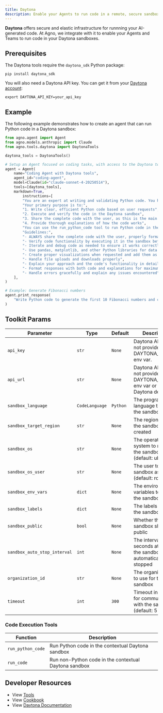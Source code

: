 ```yaml
---
title: Daytona
description: Enable your Agents to run code in a remote, secure sandbox.
---
```


**Daytona** offers secure and elastic infrastructure for runnning your AI-generated code. At Agno, we integrate with it to enable your Agents and Teams to run code in your Daytona sandboxes.

## Prerequisites

The Daytona tools require the `daytona_sdk` Python package:

```shell
pip install daytona_sdk
```

You will also need a Daytona API key. You can get it from your [Daytona account](https://app.daytona.io/account):

```shell
export DAYTONA_API_KEY=your_api_key
```

## Example

The following example demonstrates how to create an agent that can run Python code in a Daytona sandbox:

```python cookbook/tools/daytona_tools.py
from agno.agent import Agent
from agno.models.anthropic import Claude
from agno.tools.daytona import DaytonaTools

daytona_tools = DaytonaTools()

# Setup an Agent focused on coding tasks, with access to the Daytona tools
agent = Agent(
    name="Coding Agent with Daytona tools",
    agent_id="coding-agent",
    model=Claude(id="claude-sonnet-4-20250514"),
    tools=[daytona_tools],
    markdown=True,
        instructions=[
        "You are an expert at writing and validating Python code. You have access to a remote, secure Daytona sandbox.",
        "Your primary purpose is to:",
        "1. Write clear, efficient Python code based on user requests",
        "2. Execute and verify the code in the Daytona sandbox",
        "3. Share the complete code with the user, as this is the main use case",
        "4. Provide thorough explanations of how the code works",
        "You can use the run_python_code tool to run Python code in the Daytona sandbox.",
        "Guidelines:",
        "- ALWAYS share the complete code with the user, properly formatted in code blocks",
        "- Verify code functionality by executing it in the sandbox before sharing",
        "- Iterate and debug code as needed to ensure it works correctly",
        "- Use pandas, matplotlib, and other Python libraries for data analysis when appropriate",
        "- Create proper visualizations when requested and add them as image artifacts to show inline",
        "- Handle file uploads and downloads properly",
        "- Explain your approach and the code's functionality in detail",
        "- Format responses with both code and explanations for maximum clarity",
        "- Handle errors gracefully and explain any issues encountered",
    ],
)

# Example: Generate Fibonacci numbers
agent.print_response(
    "Write Python code to generate the first 10 Fibonacci numbers and calculate their sum and average"
)
```


## Toolkit Params

| Parameter            | Type   | Default | Description                                        |
| -------------------- | ------ | ------- | -------------------------------------------------- |
| `api_key`            | `str`  | `None`  | Daytona API key. If not provided, uses DAYTONA_API_KEY env var. |
| `api_url`            | `str`  | `None`  | Daytona API URL. If not provided, uses DAYTONA_API_URL env var or the Daytona default. |
| `sandbox_language`   | `CodeLanguage`  | `Python`  | The programming language to run on the sandbox |
| `sandbox_target_region` | `str` | `None`  | The region where the sandbox will be created |
| `sandbox_os`         | `str`  | `None`  | The operating system to run on the sandbox (default: ubuntu) |
| `sandbox_os_user`    | `str`  | `None`  | The user to run the sandbox as (default: root) |
| `sandbox_env_vars`   | `dict` | `None`  | The environment variables to set in the sandbox |
| `sandbox_labels`     | `dict` | `None`  | The labels to set in the sandbox |
| `sandbox_public`     | `bool` | `None`  | Whether the sandbox should be public |
| `sandbox_auto_stop_interval` | `int` | `None`  | The interval in seconds at which the sandbox will be automatically stopped |
| `organization_id`    | `str`  | `None`  | The organization ID to use for the sandbox |
| `timeout`            | `int`  | `300`   | Timeout in seconds for communication with the sandbox (default: 5 minutes) |

### Code Execution Tools

| Function           | Description                                                  |
| ------------------ | ------------------------------------------------------------ |
| `run_python_code`  | Run Python code in the contextual Daytona sandbox               |
| `run_code`         | Run non-Python code in the contextual Daytona sandbox               |

## Developer Resources

- View [Tools](https://github.com/agno-agi/agno/blob/main/libs/agno/agno/tools/daytona.py)
- View [Cookbook](https://github.com/agno-agi/agno/blob/main/cookbook/tools/daytona_tools.py)
- View [Daytona Documentation](https://www.daytona.io/docs/)